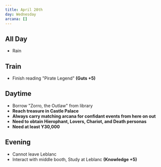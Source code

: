 ```yaml
---
title: April 20th
day: Wednesday
arcana: []
---
```


## All Day
- Rain

## Train
- Finish reading "Pirate Legend" **(Guts +5)**

## Daytime
- Borrow "Zorro, the Outlaw" from library
- **Reach treasure in Castle Palace**
- **Always carry matching arcana for confidant events from here on out**
- **Need to obtain Hierophant, Lovers, Chariot, and Death personas**
- **Need at least Y30,000**

## Evening
- Cannot leave Leblanc
- Interact with middle booth, Study at Leblanc **(Knowledge +5)**